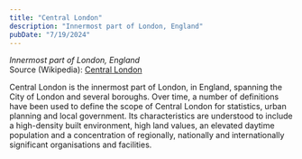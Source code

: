 ```yaml
---
title: "Central London"
description: "Innermost part of London, England"
pubDate: "7/19/2024"
---
```


*Innermost part of London, England*  
Source (Wikipedia): [Central London][1]

Central London is the innermost part of London, in England, spanning the City of London and several boroughs. Over time, a number of definitions have been used to define the scope of Central London for statistics, urban planning and local government. Its characteristics are understood to include a high-density built environment, high land values, an elevated daytime population and a concentration of regionally, nationally and internationally significant organisations and facilities.

[1]: https://en.wikipedia.org/wiki/Central_London
